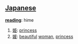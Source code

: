 == [[Japanese]] ==                                         

'''[[reading]]''': hime

# [[姫]]: [[princess]]
# [[媛]]: [[beautiful]] [[woman]], [[princess]]